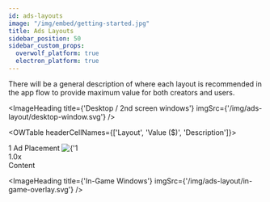 ```yaml
---
id: ads-layouts
image: "/img/embed/getting-started.jpg"
title: Ads Layouts
sidebar_position: 50
sidebar_custom_props:
  overwolf_platform: true
  electron_platform: true
---
```


There will be a general description of where each layout is recommended in the app flow to provide maximum value for both creators and users.

<ImageHeading
  title={'Desktop / 2nd screen windows'}
  imgSrc={'/img/ads-layout/desktop-window.svg'}
/>

<OWTable headerCellNames={['Layout', 'Value ($)', 'Description']}>

  <OWTableRow isExpended={true}>
    <div>
      1 Ad Placement
      <img src={'/img/ads-layout/layout-types/ad-type-1.svg'} alt={'1 Ad Placement'} />
    </div>
    <div>1.0x</div>
    <div>Content</div>
  </OWTableRow>




</OWTable>


<ImageHeading
  title={'In-Game Windows'}
  imgSrc={'/img/ads-layout/in-game-overlay.svg'}
/>

